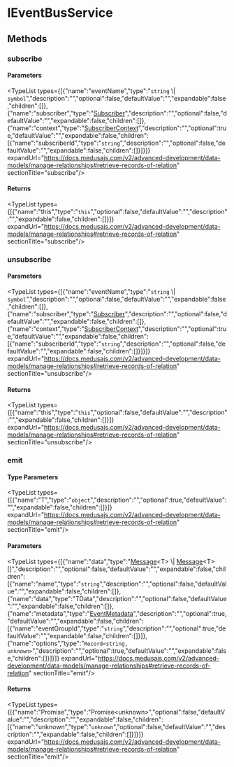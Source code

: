 
# IEventBusService

## Methods

### subscribe

#### Parameters

<TypeList types={[{"name":"eventName","type":"`string` \\| `symbol`","description":"","optional":false,"defaultValue":"","expandable":false,"children":[]},{"name":"subscriber","type":"[Subscriber](../../types/types.EventBusTypes.Subscriber/page.mdx)","description":"","optional":false,"defaultValue":"","expandable":false,"children":[]},{"name":"context","type":"[SubscriberContext](../../types/types.EventBusTypes.SubscriberContext/page.mdx)","description":"","optional":true,"defaultValue":"","expandable":false,"children":[{"name":"subscriberId","type":"`string`","description":"","optional":false,"defaultValue":"","expandable":false,"children":[]}]}]} expandUrl="https://docs.medusajs.com/v2/advanced-development/data-models/manage-relationships#retrieve-records-of-relation" sectionTitle="subscribe"/>

#### Returns

<TypeList types={[{"name":"this","type":"`this`","optional":false,"defaultValue":"","description":"","expandable":false,"children":[]}]} expandUrl="https://docs.medusajs.com/v2/advanced-development/data-models/manage-relationships#retrieve-records-of-relation" sectionTitle="subscribe"/>

### unsubscribe

#### Parameters

<TypeList types={[{"name":"eventName","type":"`string` \\| `symbol`","description":"","optional":false,"defaultValue":"","expandable":false,"children":[]},{"name":"subscriber","type":"[Subscriber](../../types/types.EventBusTypes.Subscriber/page.mdx)","description":"","optional":false,"defaultValue":"","expandable":false,"children":[]},{"name":"context","type":"[SubscriberContext](../../types/types.EventBusTypes.SubscriberContext/page.mdx)","description":"","optional":true,"defaultValue":"","expandable":false,"children":[{"name":"subscriberId","type":"`string`","description":"","optional":false,"defaultValue":"","expandable":false,"children":[]}]}]} expandUrl="https://docs.medusajs.com/v2/advanced-development/data-models/manage-relationships#retrieve-records-of-relation" sectionTitle="unsubscribe"/>

#### Returns

<TypeList types={[{"name":"this","type":"`this`","optional":false,"defaultValue":"","description":"","expandable":false,"children":[]}]} expandUrl="https://docs.medusajs.com/v2/advanced-development/data-models/manage-relationships#retrieve-records-of-relation" sectionTitle="unsubscribe"/>

### emit

#### Type Parameters

<TypeList types={[{"name":"T","type":"`object`","description":"","optional":true,"defaultValue":"","expandable":false,"children":[]}]} expandUrl="https://docs.medusajs.com/v2/advanced-development/data-models/manage-relationships#retrieve-records-of-relation" sectionTitle="emit"/>

#### Parameters

<TypeList types={[{"name":"data","type":"[Message](../../types/types.EventBusTypes.Message/page.mdx)&#60;T&#62; \\| [Message](../../types/types.EventBusTypes.Message/page.mdx)&#60;T&#62;[]","description":"","optional":false,"defaultValue":"","expandable":false,"children":[{"name":"name","type":"`string`","description":"","optional":false,"defaultValue":"","expandable":false,"children":[]},{"name":"data","type":"TData","description":"","optional":false,"defaultValue":"","expandable":false,"children":[]},{"name":"metadata","type":"[EventMetadata](../../types/types.EventBusTypes.EventMetadata/page.mdx)","description":"","optional":true,"defaultValue":"","expandable":false,"children":[{"name":"eventGroupId","type":"`string`","description":"","optional":true,"defaultValue":"","expandable":false,"children":[]}]},{"name":"options","type":"`Record<string, unknown>`","description":"","optional":true,"defaultValue":"","expandable":false,"children":[]}]}]} expandUrl="https://docs.medusajs.com/v2/advanced-development/data-models/manage-relationships#retrieve-records-of-relation" sectionTitle="emit"/>

#### Returns

<TypeList types={[{"name":"Promise","type":"Promise&#60;unknown&#62;","optional":false,"defaultValue":"","description":"","expandable":false,"children":[{"name":"unknown","type":"`unknown`","optional":false,"defaultValue":"","description":"","expandable":false,"children":[]}]}]} expandUrl="https://docs.medusajs.com/v2/advanced-development/data-models/manage-relationships#retrieve-records-of-relation" sectionTitle="emit"/>
